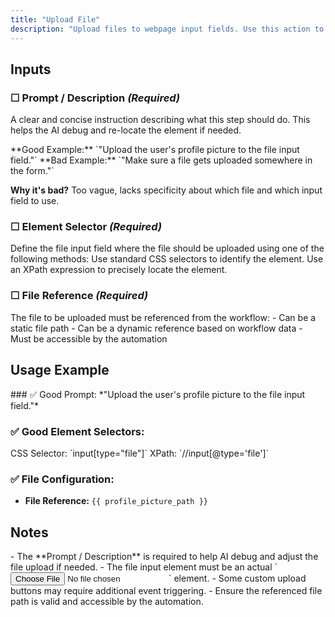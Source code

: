 ```yaml
---
title: "Upload File"
description: "Upload files to webpage input fields. Use this action to handle file uploads in forms, submit documents, or process media uploads in your automation workflow."
---
```


## Inputs

### ☐ Prompt / Description *(Required)*
A clear and concise instruction describing what this step should do. This helps the AI debug and re-locate the element if needed.

<Note type="success">
  **Good Example:** `"Upload the user's profile picture to the file input field."`
</Note>

<Note type="danger">
  **Bad Example:** `"Make sure a file gets uploaded somewhere in the form."`
  
  **Why it's bad?** Too vague, lacks specificity about which file and which input field to use.
</Note>

### ☐ Element Selector *(Required)*
Define the file input field where the file should be uploaded using one of the following methods:
<CardGroup cols={2}>
  <Card title="CSS Selector">
    Use standard CSS selectors to identify the element.
  </Card>
  <Card title="XPath">
    Use an XPath expression to precisely locate the element.
  </Card>
</CardGroup>

### ☐ File Reference *(Required)*
<Card>
  The file to be uploaded must be referenced from the workflow:
  - Can be a static file path
  - Can be a dynamic reference based on workflow data
  - Must be accessible by the automation
</Card>

## Usage Example

<Card title="Scenario: Uploading a profile picture">
  ### ✅ Good Prompt:
  *"Upload the user's profile picture to the file input field."*

  ### ✅ Good Element Selectors:
  <Card>
    CSS Selector: `input[type="file"]`
  </Card>

  <Card>
    XPath: `//input[@type='file']`
  </Card>

  ### ✅ File Configuration:
  - **File Reference:** `{{ profile_picture_path }}`
</Card>

## Notes
<Warning>
  - The **Prompt / Description** is required to help AI debug and adjust the file upload if needed.
  - The file input element must be an actual `<input type="file">` element.
  - Some custom upload buttons may require additional event triggering.
  - Ensure the referenced file path is valid and accessible by the automation.
</Warning> 